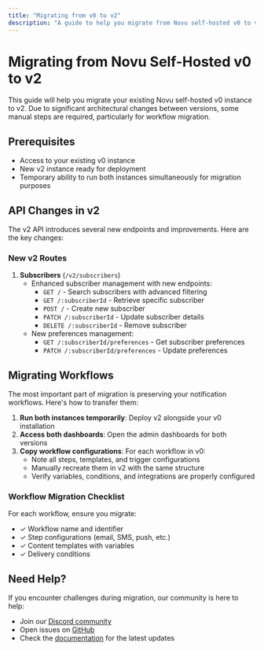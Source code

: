 ```yaml
---
title: "Migrating from v0 to v2"
description: "A guide to help you migrate from Novu self-hosted v0 to v2"
---
```


# Migrating from Novu Self-Hosted v0 to v2

This guide will help you migrate your existing Novu self-hosted v0 instance to v2. Due to significant architectural changes between versions, some manual steps are required, particularly for workflow migration.

## Prerequisites

- Access to your existing v0 instance
- New v2 instance ready for deployment
- Temporary ability to run both instances simultaneously for migration purposes

## API Changes in v2

The v2 API introduces several new endpoints and improvements. Here are the key changes:

### New v2 Routes

1. **Subscribers** (`/v2/subscribers`)
   - Enhanced subscriber management with new endpoints:
     - `GET /` - Search subscribers with advanced filtering
     - `GET /:subscriberId` - Retrieve specific subscriber
     - `POST /` - Create new subscriber
     - `PATCH /:subscriberId` - Update subscriber details
     - `DELETE /:subscriberId` - Remove subscriber
   - New preferences management:
     - `GET /:subscriberId/preferences` - Get subscriber preferences
     - `PATCH /:subscriberId/preferences` - Update preferences

## Migrating Workflows

The most important part of migration is preserving your notification workflows. Here's how to transfer them:

1. **Run both instances temporarily**: Deploy v2 alongside your v0 installation
2. **Access both dashboards**: Open the admin dashboards for both versions
3. **Copy workflow configurations**: For each workflow in v0:
   - Note all steps, templates, and trigger configurations
   - Manually recreate them in v2 with the same structure
   - Verify variables, conditions, and integrations are properly configured

### Workflow Migration Checklist

For each workflow, ensure you migrate:

- ✓ Workflow name and identifier
- ✓ Step configurations (email, SMS, push, etc.)
- ✓ Content templates with variables
- ✓ Delivery conditions

## Need Help?

If you encounter challenges during migration, our community is here to help:

- Join our [Discord community](https://discord.gg/novu)
- Open issues on [GitHub](https://github.com/novuhq/novu)
- Check the [documentation](https://docs.novu.co) for the latest updates